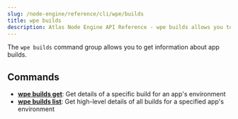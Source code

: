 ```yaml
---
slug: /node-engine/reference/cli/wpe/builds
title: wpe builds
description: Atlas Node Engine API Reference - wpe builds allows you to get information about app builds.
---
```


The `wpe builds` command group allows you to get information about app builds.

## Commands

- [**wpe builds get**](./builds/get): Get details of a specific build for an app's environment
- [**wpe builds list**](./builds/list): Get high-level details of all builds for a specified app's environment
